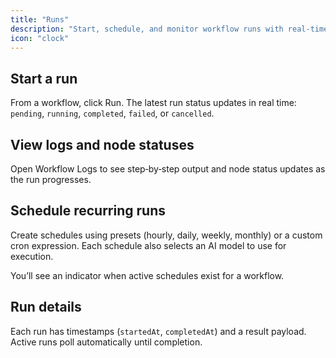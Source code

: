 ```yaml
---
title: "Runs"
description: "Start, schedule, and monitor workflow runs with real‑time logs."
icon: "clock"
---
```


## Start a run

From a workflow, click Run. The latest run status updates in real time: `pending`, `running`, `completed`, `failed`, or `cancelled`.

## View logs and node statuses

Open Workflow Logs to see step‑by‑step output and node status updates as the run progresses.

## Schedule recurring runs

Create schedules using presets (hourly, daily, weekly, monthly) or a custom cron expression. Each schedule also selects an AI model to use for execution.

You’ll see an indicator when active schedules exist for a workflow.

## Run details

Each run has timestamps (`startedAt`, `completedAt`) and a result payload. Active runs poll automatically until completion.

